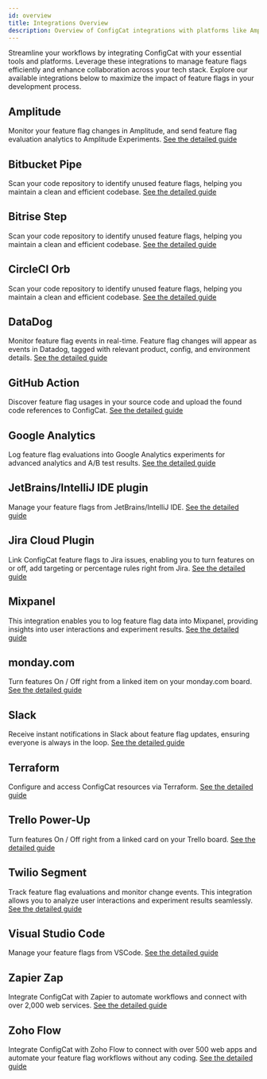 ```yaml
---
id: overview
title: Integrations Overview
description: Overview of ConfigCat integrations with platforms like Amplitude, GitHub, Slack, and more.
---
```


Streamline your workflows by integrating ConfigCat with your essential tools and platforms. Leverage these integrations to manage feature flags efficiently and enhance collaboration across your tech stack. Explore our available integrations below to maximize the impact of feature flags in your development process.

## Amplitude

Monitor your feature flag changes in Amplitude, and send feature flag evaluation analytics to Amplitude Experiments. 
[See the detailed guide](amplitude.mdx)

## Bitbucket Pipe

Scan your code repository to identify unused feature flags, helping you maintain a clean and efficient codebase.
[See the detailed guide](bitbucket.mdx)

## Bitrise Step

Scan your code repository to identify unused feature flags, helping you maintain a clean and efficient codebase.
[See the detailed guide](bitrise.mdx)

## CircleCI Orb

Scan your code repository to identify unused feature flags, helping you maintain a clean and efficient codebase.
[See the detailed guide](circleci.mdx)

## DataDog

Monitor feature flag events in real-time. Feature flag changes will appear as events in Datadog, tagged with relevant product, config, and environment details.
[See the detailed guide](datadog.mdx)

## GitHub Action

Discover feature flag usages in your source code and upload the found code references to ConfigCat.
[See the detailed guide](github.mdx)

## Google Analytics

Log feature flag evaluations into Google Analytics experiments for advanced analytics and A/B test results.
[See the detailed guide](google-analytics.mdx)

## JetBrains/IntelliJ IDE plugin

Manage your feature flags from JetBrains/IntelliJ IDE.
[See the detailed guide](intellij.mdx)

## Jira Cloud Plugin

Link ConfigCat feature flags to Jira issues, enabling you to turn features on or off, add targeting or percentage rules right from Jira.
[See the detailed guide](jira.mdx)

## Mixpanel

This integration enables you to log feature flag data into Mixpanel, providing insights into user interactions and experiment results.
[See the detailed guide](mixpanel.mdx)

## monday.com

Turn features On / Off right from a linked item on your monday.com board.
[See the detailed guide](monday.mdx)

## Slack

Receive instant notifications in Slack about feature flag updates, ensuring everyone is always in the loop. 
[See the detailed guide](slack.mdx)

## Terraform

Configure and access ConfigCat resources via Terraform.
[See the detailed guide](terraform.mdx)

## Trello Power-Up

Turn features On / Off right from a linked card on your Trello board.
[See the detailed guide](trello.mdx)

## Twilio Segment

Track feature flag evaluations and monitor change events. This integration allows you to analyze user interactions and experiment results seamlessly.
[See the detailed guide](segment.mdx)

## Visual Studio Code

Manage your feature flags from VSCode.
[See the detailed guide](vscode.mdx)

## Zapier Zap

Integrate ConfigCat with Zapier to automate workflows and connect with over 2,000 web services.
[See the detailed guide](zapier.mdx)

## Zoho Flow

Integrate ConfigCat with Zoho Flow to connect with over 500 web apps and automate your feature flag workflows without any coding. 
[See the detailed guide](zoho-flow.mdx)